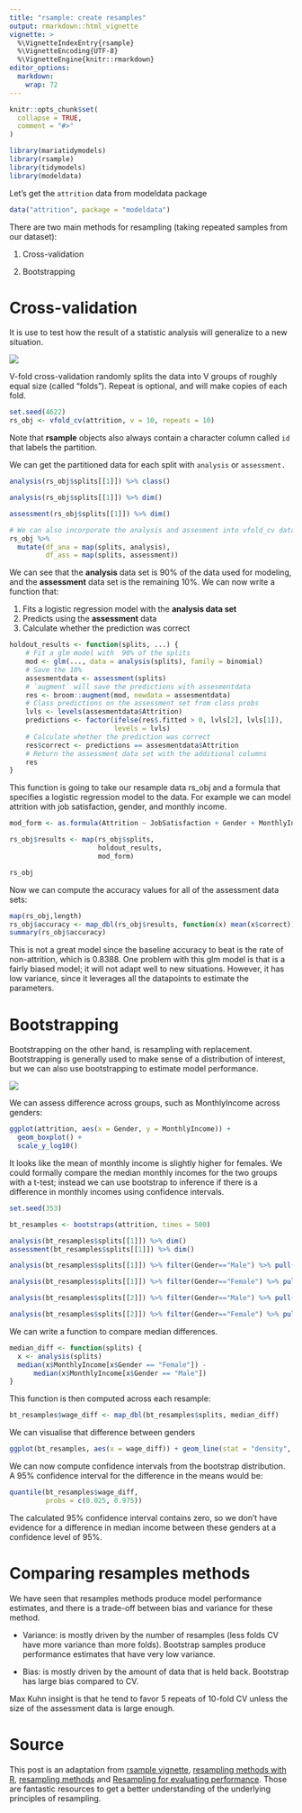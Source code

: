 ```yaml
---
title: "rsample: create resamples"
output: rmarkdown::html_vignette
vignette: >
  %\VignetteIndexEntry{rsample}
  %\VignetteEncoding{UTF-8}
  %\VignetteEngine{knitr::rmarkdown}
editor_options: 
  markdown: 
    wrap: 72
---
```


```r
knitr::opts_chunk$set(
  collapse = TRUE,
  comment = "#>"
)
```

```r
library(mariatidymodels)
library(rsample)
library(tidymodels)
library(modeldata)
```

Let's get the `attrition` data from modeldata package

```r
data("attrition", package = "modeldata")
```

There are two main methods for resampling (taking repeated samples from
our dataset):

1.  Cross-validation

2.  Bootstrapping

# Cross-validation

It is use to test how the result of a statistic analysis will generalize
to a new situation.

![](https://raw.githubusercontent.com/topepo/rstudio-conf-2018/master/Materials/Part_2_Basic_Principals_files/figure-html/cv-plot-1.svg)

V-fold cross-validation randomly splits the data into V groups of
roughly equal size (called "folds"). Repeat is optional, and will make
copies of each fold.

```r
set.seed(4622)
rs_obj <- vfold_cv(attrition, v = 10, repeats = 10)
```

Note that **rsample** objects also always contain a character column
called `id` that labels the partition.

We can get the partitioned data for each split with `analysis` or
`assessment.`

```r
analysis(rs_obj$splits[[1]]) %>% class()

analysis(rs_obj$splits[[1]]) %>% dim()

assessment(rs_obj$splits[[1]]) %>% dim()

# We can also incorporate the analysis and assesment into vfold_cv data list
rs_obj %>% 
  mutate(df_ana = map(splits, analysis),
         df_ass = map(splits, assessment))


```

We can see that the **analysis** data set is 90% of the data used for
modeling, and the **assessment** data set is the remaining 10%. We can
now write a function that:

1.  Fits a logistic regression model with the **analysis data set**
2.  Predicts using the **assessment** data
3.  Calculate whether the prediction was correct

```r
holdout_results <- function(splits, ...) {
    # Fit a glm model with  90% of the splits
    mod <- glm(..., data = analysis(splits), family = binomial)
    # Save the 10%
    assesmentdata <- assessment(splits)
    # `augment` will save the predictions with assesmentdata
    res <- broom::augment(mod, newdata = assesmentdata)
    # Class predictions on the assessment set from class probs
    lvls <- levels(assesmentdata$Attrition)
    predictions <- factor(ifelse(res$.fitted > 0, lvls[2], lvls[1]),
                          levels = lvls)
    # Calculate whether the prediction was correct
    res$correct <- predictions == assesmentdata$Attrition
    # Return the assessment data set with the additional columns
    res
}
```

This function is going to take our resample data rs_obj and a formula
that specifies a logistic regression model to the data. For example we
can model attrition with job satisfaction, gender, and monthly income.

```r
mod_form <- as.formula(Attrition ~ JobSatisfaction + Gender + MonthlyIncome)
```

```r
rs_obj$results <- map(rs_obj$splits,
                      holdout_results,
                      mod_form)

rs_obj

```

Now we can compute the accuracy values for all of the assessment data
sets:

```r
map(rs_obj,length)
rs_obj$accuracy <- map_dbl(rs_obj$results, function(x) mean(x$correct))
summary(rs_obj$accuracy)
```

This is not a great model since the baseline accuracy to beat is the
rate of non-attrition, which is 0.8388. One problem with this glm model
is that is a fairly biased model; it will not adapt well to new
situations. However, it has low variance, since it leverages all the
datapoints to estimate the parameters.

# Bootstrapping

Bootstrapping on the other hand, is resampling with replacement.
Bootstrapping is generally used to make sense of a distribution of
interest, but we can also use bootstrapping to estimate model
performance.

![](https://raw.githubusercontent.com/topepo/rstudio-conf-2018/master/Materials/Part_2_Basic_Principals_files/figure-html/boot-plot-1.svg)

We can assess difference across groups, such as MonthlyIncome across
genders:

```r
ggplot(attrition, aes(x = Gender, y = MonthlyIncome)) + 
  geom_boxplot() + 
  scale_y_log10()
```

It looks like the mean of monthly income is slightly higher for females.
We could formally compare the median monthly incomes for the two groups
with a t-test; instead we can use bootstrap to inference if there is a
difference in monthly incomes using confidence intervals.

```r
set.seed(353) 

bt_resamples <- bootstraps(attrition, times = 500) 

analysis(bt_resamples$splits[[1]]) %>% dim() 
assessment(bt_resamples$splits[[1]]) %>% dim()

```

```r
analysis(bt_resamples$splits[[1]]) %>% filter(Gender=="Male") %>% pull(MonthlyIncome) %>% median()

analysis(bt_resamples$splits[[1]]) %>% filter(Gender=="Female") %>% pull(MonthlyIncome) %>% median()

analysis(bt_resamples$splits[[2]]) %>% filter(Gender=="Male") %>% pull(MonthlyIncome) %>% median()

analysis(bt_resamples$splits[[2]]) %>% filter(Gender=="Female") %>% pull(MonthlyIncome) %>% median()
```

We can write a function to compare median differences.

```r
median_diff <- function(splits) {
  x <- analysis(splits)
  median(x$MonthlyIncome[x$Gender == "Female"]) - 
      median(x$MonthlyIncome[x$Gender == "Male"])     
}
```

This function is then computed across each resample:

```r
bt_resamples$wage_diff <- map_dbl(bt_resamples$splits, median_diff)
```

We can visualise that difference between genders

```r
ggplot(bt_resamples, aes(x = wage_diff)) + geom_line(stat = "density", adjust = 1.25) + xlab("Difference in Median Monthly Income (Female - Male)")
```

We can now compute confidence intervals from the bootstrap distribution.
A 95% confidence interval for the difference in the means would be:

```r
quantile(bt_resamples$wage_diff, 
         probs = c(0.025, 0.975))
```

The calculated 95% confidence interval contains zero, so we don't have
evidence for a difference in median income between these genders at a
confidence level of 95%.

# Comparing resamples methods

We have seen that resamples methods produce model performance estimates,
and there is a trade-off between bias and variance for these method.

-   Variance: is mostly driven by the number of resamples (less folds CV
    have more variance than more folds). Bootstrap samples produce
    performance estimates that have very low variance.

-   Bias: is mostly driven by the amount of data that is held back.
    Bootstrap has large bias compared to CV.

Max Kuhn insight is that he tend to favor 5 repeats of 10-fold CV unless
the size of the assessment data is large enough.

# Source

This post is an adaptation from [rsample
vignette](https://rsample.tidymodels.org/index.html), [resampling
methods with R](https://speakerdeck.com/statsfan/rsample-sampler),
[resampling
methods](https://github.com/topepo/rstudio-conf-2018/blob/master/Materials/Part_2_Basic_Principals.pdf)
and [Resampling for evaluating
performance](https://www.tmwr.org/resampling.html). Those are fantastic
resources to get a better understanding of the underlying principles of
resampling.
